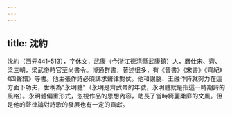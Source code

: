 ```yaml
---
---
---
```

title: 沈約
---



沈約（西元441-513），字休文，武康（今浙江德清縣武康鎮）人，曆仕宋、齊、梁三朝，梁武帝時官至尚書令。博通群書，著述很多，有《晉書》《宋書》《齊紀》《四聲譜》等書。他主張作詩必須講求聲律對仗。他和謝脁、王融作詩就努力在這方面下功夫，世稱為"永明體"（永明是齊武帝的年號，永明體就是指這一時期詩的風格）。永明體偏重形式，忽視作品的思想內容，助長了當時綺麗柔靡的文風。但是他的聲律論對詩歌的發展也有一定的貢獻。